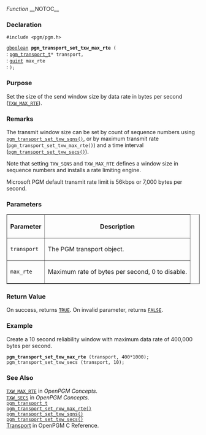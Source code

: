 ''Function''
__NOTOC__
=== Declaration ===
<tt>#include <pgm/pgm.h></tt>

<tt>[http://library.gnome.org/devel/glib/stable/glib-Basic-Types.html#gboolean gboolean] '''pgm_transport_set_txw_max_rte''' (</tt><br>
: <tt>[[2/OpenPGM C Reference/pgm_transport_t|pgm_transport_t]]*     transport,</tt><br>
: <tt>[http://library.gnome.org/devel/glib/stable/glib-Basic-Types.html#guint guint]                     max_rte</tt><br>
: <tt>);</tt>

=== Purpose ===
Set the size of the send window size by data rate in bytes per second (<tt>[[OpenPGM Concepts/TXW_MAX_RTE|TXW_MAX_RTE]]</tt>).

=== Remarks ===
The transmit window size can be set by count of sequence numbers using <tt>[[OpenPGM C Reference/pgm_transport_set_txw_sqns()|pgm_transport_set_txw_sqns()]]</tt>, or by maximum transmit rate (<tt>pgm_transport_set_txw_max_rte()</tt>) and a time interval (<tt>[[OpenPGM C Reference/pgm_transport_set_txw_secs()|pgm_transport_set_txw_secs()]]</tt>).

Note that setting <tt>TXW_SQNS</tt> and <tt>TXW_MAX_RTE</tt> defines a window size in sequence numbers and installs a rate limiting engine.

Microsoft PGM default transmit rate limit is 56kbps or 7,000 bytes per second.

=== Parameters ===
<table border="1" cellpadding="5" cellspacing="0">
<tr>
<th>Parameter</th>
<th>Description</th>
</tr>
<tr>
<td><tt>transport</tt></td>
<td>The PGM transport object.</td>
</tr><tr>
<td><tt>max_rte</tt></td>
<td>Maximum rate of bytes per second, 0 to disable.</td>
</tr>
</table>


=== Return Value ===
On success, returns <tt>[http://library.gnome.org/devel/glib/stable/glib-Standard-Macros.html#TRUE--CAPS TRUE]</tt>.  On invalid parameter, returns <tt>[http://library.gnome.org/devel/glib/stable/glib-Standard-Macros.html#FALSE--CAPS FALSE]</tt>.

=== Example ===
Create a 10 second reliability window with maximum data rate of 400,000 bytes per second.

 '''pgm_transport_set_txw_max_rte''' (transport, 400*1000);
 pgm_transport_set_txw_secs (transport, 10);

=== See Also ===
<tt>[[OpenPGM Concepts/TXW_MAX_RTE|TXW_MAX_RTE]]</tt> in ''OpenPGM Concepts''.<br>
<tt>[[OpenPGM Concepts/TXW_SECS|TXW_SECS]]</tt> in ''OpenPGM Concepts''.<br>
<tt>[[2/OpenPGM C Reference/pgm_transport_t|pgm_transport_t]]</tt><br>
<tt>[[2/OpenPGM C Reference/pgm_transport_set_rxw_max_rte()|pgm_transport_set_rxw_max_rte()]]</tt><br>
<tt>[[2/OpenPGM C Reference/pgm_transport_set_txw_sqns()|pgm_transport_set_txw_sqns()]]</tt><br>
<tt>[[2/OpenPGM C Reference/pgm_transport_set_txw_secs()|pgm_transport_set_txw_secs()]]</tt><br>
[[2/OpenPGM C Reference/Transport|Transport]] in OpenPGM C Reference.

